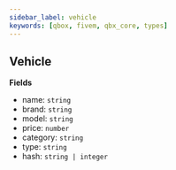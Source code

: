 ```yaml
---
sidebar_label: vehicle
keywords: [qbox, fivem, qbx_core, types]
---
```


## Vehicle

**Fields**

- name: `string`
- brand: `string`
- model: `string`
- price: `number`
- category: `string`
- type: `string`
- hash: `string | integer`